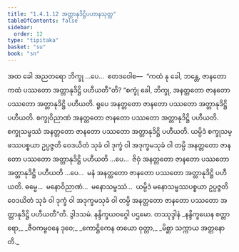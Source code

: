 ```yaml
---
title: "1.4.1.12 အတ္တာနုဒိဋ္ဌိပဟာနသုတ္တ"
tableOfContents: false
sidebar:
  order: 12
type: "tipitaka"
basket: "su"
book: "sn"
---
```



<DynamicBreadcrumb />

<Division number="167" book="sn" e="ch" v="18" p="304">

<Paragraph number="885" book="sn">
အထ ခေါ အညတရော ဘိက္ခု …ပေ…  ဧတဒဝေါစ—  “ကထံ နု ခေါ, ဘန္တေ, ဇာနတော ကထံ ပဿတော အတ္တာနုဒိဋ္ဌိ ပဟီယတီ”တိ? “စက္ခုံ ခေါ, ဘိက္ခု, အနတ္တတော ဇာနတော ပဿတော အတ္တာနုဒိဋ္ဌိ ပဟီယတိ. ရူပေ အနတ္တတော ဇာနတော ပဿတော အတ္တာနုဒိဋ္ဌိ ပဟီယတိ. စက္ခုဝိညာဏံ အနတ္တတော ဇာနတော ပဿတော အတ္တာနုဒိဋ္ဌိ ပဟီယတိ. စက္ခုသမ္ဖဿံ အနတ္တတော ဇာနတော ပဿတော အတ္တာနုဒိဋ္ဌိ ပဟီယတိ. ယမ္ပိဒံ စက္ခုသမ္ဖဿပစ္စယာ ဥပ္ပဇ္ဇတိ ဝေဒယိတံ သုခံ ဝါ ဒုက္ခံ ဝါ အဒုက္ခမသုခံ ဝါ တမ္ပိ အနတ္တတော ဇာနတော ပဿတော အတ္တာနုဒိဋ္ဌိ ပဟီယတိ …ပေ…  ဇိဝှံ အနတ္တတော ဇာနတော ပဿတော အတ္တာနုဒိဋ္ဌိ ပဟီယတိ …ပေ…  မနံ အနတ္တတော ဇာနတော ပဿတော အတ္တာနုဒိဋ္ဌိ ပဟီယတိ. ဓမ္မေ…  မနောဝိညာဏံ…  မနောသမ္ဖဿံ…  ယမ္ပိဒံ မနောသမ္ဖဿပစ္စယာ ဥပ္ပဇ္ဇတိ ဝေဒယိတံ သုခံ ဝါ ဒုက္ခံ ဝါ အဒုက္ခမသုခံ ဝါ တမ္ပိ အနတ္တတော ဇာနတော ပဿတော အတ္တာနုဒိဋ္ဌိ ပဟီယတီ”တိ.

</Paragraph>
</Division>

<Paragraph number="886" type="center" book="sn">
ဒွါဒသမံ.



</Paragraph>

<Paragraph number="887" type="center" book="sn">
နန္ဒိက္ခယဝဂ္ဂေါ ပဌမော.



</Paragraph>

<Paragraph number="888" type="center" book="sn">
တဿုဒ္ဒါနံ


</Paragraph>

<Paragraph number="889" type="verses" book="sn">
_နန္ဒိက္ခယေန စတ္တာရော,_  
_ဇီဝကမ္ဗဝနေ ဒုဝေ;_  
_ကောဋ္ဌိကေန တယော ဝုတ္တာ,_  
_မိစ္ဆာ သက္ကာယ အတ္တနောတိ._
</Paragraph>